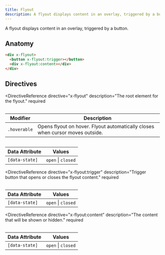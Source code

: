 ```yaml
---
title: Flyout
description: A flyout displays content in an overlay, triggered by a button.
---
```



<Toolbelt />

<Lede>A flyout displays content in an overlay, triggered by a button.</Lede>

<FlyoutDemo />

## Anatomy

```html
<div x-flyout>
  <button x-flyout:trigger></button>
  <div x-flyout:content></div>
</div>
```

## Directives

<DirectiveReference
  directive="x-flyout"
  description="The root element for the flyout."
  required
>
  <Table>

| Modifier     | Description                                                                   |
| ------------ | ----------------------------------------------------------------------------- |
| `.hoverable` | Opens flyout on hover. Flyout automatically closes when cursor moves outside. |

  </Table>

  <Table>

| Data Attribute | Values             |
| -------------- | ------------------ |
| `[data-state]` | `open` \| `closed` |

  </Table>
</DirectiveReference>

<DirectiveReference
  directive="x-flyout:trigger"
  description="Trigger button that opens or closes the flyout content."
  required
>
  <Table>

| Data Attribute | Values             |
| -------------- | ------------------ |
| `[data-state]` | `open` \| `closed` |

  </Table>
</DirectiveReference>

<DirectiveReference
  directive="x-flyout:content"
  description="The content that will be shown or hidden."
  required
>
  <Table>

| Data Attribute | Values             |
| -------------- | ------------------ |
| `[data-state]` | `open` \| `closed` |

  </Table>
</DirectiveReference>
